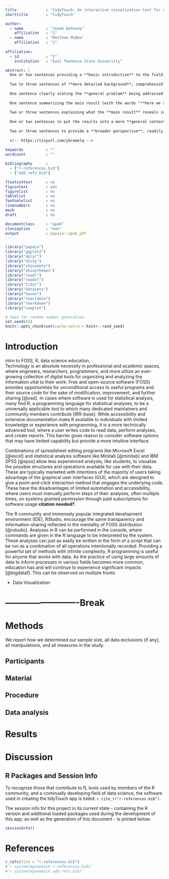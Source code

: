```yaml
---
title             : 'tidyTouch: An interactive visualization tool for data science education'
shorttitle        : "tidyTouch"

author: 
  - name          : "Jonah DeVaney"
    affiliation   : "1"
  - name          : "Matthew McBee"
    affiliation   : "1"
    
affiliation:
  - id            : "1"
    institution   : "East Tennesse State University"

abstract: |
  One or two sentences providing a **basic introduction** to the field,  comprehensible to a scientist in any discipline.
  
  Two to three sentences of **more detailed background**, comprehensible  to scientists in related disciplines.
  
  One sentence clearly stating the **general problem** being addressed by  this particular study.
  
  One sentence summarizing the main result (with the words "**here we show**" or their equivalent).
  
  Two or three sentences explaining what the **main result** reveals in direct comparison to what was thought to be the case previously, or how the  main result adds to previous knowledge.
  
  One or two sentences to put the results into a more **general context**.
  
  Two or three sentences to provide a **broader perspective**, readily comprehensible to a scientist in any discipline.
  
  <!-- https://tinyurl.com/ybremelq -->
  
keywords          : ""
wordcount         : ""

bibliography      : 
  - ["r-references.bib"]
  - ["add_refs.bib"]

floatsintext      : no
figsintext        : yes
figurelist        : no
tablelist         : no
footnotelist      : no
linenumbers       : no
mask              : no
draft             : no

documentclass     : "apa6"
classoption       : "man"
output            : papaja::apa6_pdf
---
```


```r
library("papaja")
library("ggplot2")
library("dplyr")
library("shiny")
library("shinymeta")
library("shinythemes")
library("readr")
library("readxl")
library("tidyr")
library("datasets")
library("haven")
library("reactable")
library("rmarkdown")
library("cowplot")
```

```r
# Seed for random number generation
set.seed(42)
knitr::opts_chunk$set(cache.extra = knitr::rand_seed)
```

# Introduction
intro to FOSS, R, data science education,  
Technology is an absolute necessity in professional and academic spaces, where engineers, researchers, programmers, and more utilize an ever-growing collection of digital tools for organizing and analyzing the information vital to their work. Free and open-source software (FOSS) provides opportunities for unconditional access to useful programs and their source code for the sake of modification, improvement, and further sharing [@osd]. In cases where software is used for statistical analysis, many find R, a programming language for statistical analyses, to be a universally applicable tool to which many dedicated maintainers and community members contribute [@R-base]. While accessibility and extensive documentation make R available to individuals with limited knowledge or experience with programming, it is a more technically advanced tool, where a user writes code to read data, perform analyses, and create reports. This barrier gives reason to consider software options that may have limited capability but provide a more intuitive interface. 

Combinations of spreadsheet editing programs like Microsoft Excel [@excel] and statistical analysis software like Minitab [@minitab] and IBM SPSS [@spss] allow less experienced analysts, like students, to visualize the possible structures and operations available for use with their data. These are typically marketed with intentions of the majority of users taking advantage of the graphical user interfaces (GUI), which are designed to give a point-and-click interaction method that engages the underlying code. These have the disadvantages of limited automation and accessibility, where users must manually perform steps of their analyses, often multiple times, on systems granted permission through paid subscriptions for software usage **citation needed?**. 

The R community and immensely popular integrated development environment (IDE), RStudio, encourage the same transparency and information-sharing reflected in the mentality of FOSS distribution [@rstudio]. Analyses in R can be performed in the console, where commands are given in the R language to be interpreted by the system. These analyses can just as easily be written in the form of a script that can be run as a combination of all operations intentionally recorded. Providing a powerful set of methods with infinite complexity, R programming is useful for anyone that works with data. As the practice of using large amounts of data to inform processes in various fields becomes more common, education has and will continue to experience significant impacts [@bigdata1]. This can be observed on multiple fronts

* Data Visualization


# -------------------------Break
# Methods
We report how we determined our sample size, all data exclusions (if any), all manipulations, and all measures in the study. <!-- 21-word solution (Simmons, Nelson & Simonsohn, 2012; retrieved from http://ssrn.com/abstract=2160588) -->

## Participants

## Material

## Procedure

## Data analysis

# Results

# Discussion

## R Packages and Session Info
To recognize those that contribute to R, tools used by members of the R community, and a continually developing field of data science, the software used in creating the tidyTouch app is listed: `r cite_r("r-references.bib")`. 

The session info for this project in its current state - containing the R version and additional loaded packages used during the development of this app, as well as the generation of this document - is printed below.
```r
sessionInfo()
```


\newpage

# References
```r
r_refs(file = "r-references.bib")
#`r system(kpsewhich r-references.bib)`
#`r system(kpsewhich add_refs.bib)`
```

\begingroup
\setlength{\parindent}{-0.5in}
\setlength{\leftskip}{0.5in}

<div id="refs" custom-style="Bibliography"></div>
\endgroup
